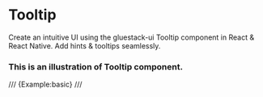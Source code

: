 # Tooltip

Create an intuitive UI using the gluestack-ui Tooltip component in React & React Native. Add hints & tooltips seamlessly.


### This is an illustration of Tooltip component.
/// {Example:basic} ///